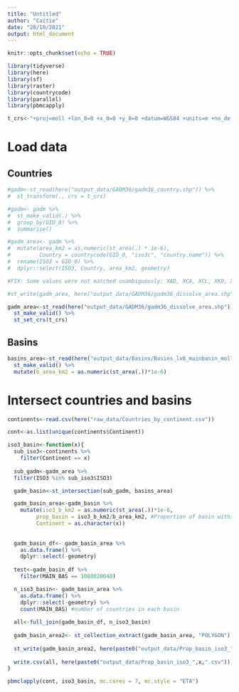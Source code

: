 ```yaml
---
title: "Untitled"
author: "Caitie"
date: "28/10/2021"
output: html_document
---
```


```r
knitr::opts_chunk$set(echo = TRUE)
```

```r
library(tidyverse)
library(here)
library(sf)
library(raster)
library(countrycode)
library(parallel)
library(pbmcapply)

t_crs<-"+proj=moll +lon_0=0 +x_0=0 +y_0=0 +datum=WGS84 +units=m +no_defs"
```

# Load data

## Countries
```r
#gadm<-st_read(here("output_data/GADM36/gadm36_country.shp")) %>% 
#  st_transform(., crs = t_crs)

#gadm<- gadm %>% 
#  st_make_valid(.) %>% 
#  group_by(GID_0) %>% 
#  summarise()

#gadm_area<- gadm %>% 
#  mutate(area_km2 = as.numeric(st_area(.) * 1e-6),
#         Country = countrycode(GID_0, "iso3c", "country.name")) %>% 
#  rename(ISO3 = GID_0) %>% 
#  dplyr::select(ISO3, Country, area_km2, geometry)

#FIX: Some values were not matched unambiguously: XAD, XCA, XCL, XKO, XNC, XPI, XSP

#st_write(gadm_area, here("output_data/GADM36/gadm36_dissolve_area.shp"))

gadm_area<-st_read(here("output_data/GADM36/gadm36_dissolve_area.shp")) %>% 
  st_make_valid() %>% 
  st_set_crs(t_crs)

```

## Basins

```r
basins_area<-st_read(here("output_data/Basins/Basins_lv8_mainbasin_moll.shp")) %>% 
  st_make_valid() %>% 
  mutate(b_area_km2 = as.numeric(st_area(.))*1e-6)
```

# Intersect countries and basins

```r
continents<-read.csv(here("raw_data/Countries_by_continent.csv"))

cont<-as.list(unique(continents$Continent))
```


```r
iso3_basin<-function(x){
  sub_iso3<-continents %>% 
    filter(Continent == x)
  
  sub_gadm<-gadm_area %>% 
  filter(ISO3 %in% sub_iso3$ISO3)

  gadm_basin<-st_intersection(sub_gadm, basins_area)

  gadm_basin_area<-gadm_basin %>% 
    mutate(iso3_b_km2 = as.numeric(st_area(.))*1e-6,
         prop_basin = iso3_b_km2/b_area_km2, #Proportion of basin within each country
         Continent = as.character(x))
  
    
  gadm_basin_df<- gadm_basin_area %>% 
    as.data.frame() %>% 
    dplyr::select(-geometry) 
  
  test<-gadm_basin_df %>% 
    filter(MAIN_BAS == 1080020040)

  n_iso3_basin<- gadm_basin_area %>% 
    as.data.frame() %>% 
    dplyr::select(-geometry) %>% 
    count(MAIN_BAS) #number of countries in each basin
  
  all<-full_join(gadm_basin_df, n_iso3_basin)
  
  gadm_basin_area2<- st_collection_extract(gadm_basin_area, "POLYGON")
  
  st_write(gadm_basin_area2, here(paste0("output_data/Prop_basin_iso3_",x,".shp")), delete_layer = TRUE)
  
  write.csv(all, here(paste0("output_data/Prop_basin_iso3_",x,".csv")))
}

```

```r
pbmclapply(cont, iso3_basin, mc.cores = 7, mc.style = "ETA")
```



